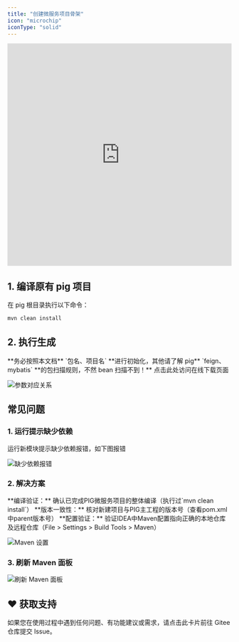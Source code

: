```yaml
---
title: "创建微服务项目骨架"
icon: "microchip"
iconType: "solid"
---
```


<iframe
  width="100%"
  height="500"
  src="https://player.bilibili.com/player.html?bvid=BV12t411B7e9&p=3&page=3&autoplay=0"
  title="Bilibili video player"
  frameborder="0"
  allow="accelerometer; autoplay; clipboard-write; encrypted-media; gyroscope; picture-in-picture"
  allowfullscreen
></iframe>

## 1. 编译原有 pig 项目

在 pig 根目录执行以下命令：

```bash
mvn clean install
```

## 2. 执行生成

<Warning>
**务必按照本文档** `包名、项目名` **进行初始化，其他请了解 pig** `feign、mybatis` **的包扫描规则，不然 bean 扫描不到！**
</Warning>

<Card title="在线下载" icon="link" href="https://pig4cloud.com/data/other/archetype.html?v=3.8.3">
  点击此处访问在线下载页面
</Card>

![参数对应关系](/images/1721096240999-6f06577e-9d96-4d1d-a2e0-ab94ac47f53f.png)

## 常见问题

### 1. 运行提示缺少依赖

<Warning>
运行新模块提示缺少依赖报错，如下图报错
</Warning>

![缺少依赖报错](/images/1661477533668-37521260-69b3-4fa5-ab46-02501843a0a9.png)

### 2. 解决方案

<Tabs>
  <Tab title="检查编译">
    **编译验证：** 确认已完成PIG微服务项目的整体编译（执行过`mvn clean install`）
  </Tab>
  <Tab title="检查版本">
    **版本一致性：** 核对新建项目与PIG主工程的版本号（查看pom.xml中parent版本号）
  </Tab>
  <Tab title="检查 Maven 设置">
    **配置验证：** 验证IDEA中Maven配置指向正确的本地仓库及远程仓库（File > Settings > Build Tools > Maven）
  </Tab>
</Tabs>

![Maven 设置](/images/1661477769308-44a8e837-9bf7-406e-98d6-a32877cc5a7e.png)

### 3. 刷新 Maven 面板

![刷新 Maven 面板](/images/1661477882335-b77e0eed-f889-48dc-a0c6-9237da433cc8.png)

## ♥️ 获取支持
<Card title="遇到问题？" horizontal icon="link" href="https://gitee.com/log4j/pig/issues">
  如果您在使用过程中遇到任何问题、有功能建议或需求，请点击此卡片前往 Gitee 仓库提交 Issue。
</Card>

